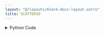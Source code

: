```yaml
---
layout: "@/layouts/block-docs-layout.astro"
title: SCATTER3D
---
```



<PythonDocsDisplay docstring={docstring} />

<details>
<summary>Python Code</summary>
```python
import plotly.graph_objects as go
import plotly.express as px
from flojoy import OrderedTriple, DataFrame, Plotly, flojoy
from nodes.VISUALIZERS.template import plot_layout


@flojoy
def SCATTER3D(default: OrderedTriple | DataFrame) -> Plotly:
    """The SCATTER3D node creates a Plotly 3D Scatter visualization for a given input DataContainer.

    Inputs
    ------
    default : OrderedTriple|DataFrame
        the DataContainer to be visualized

    Returns
    -------
    Plotly
        the DataContainer containing the Plotly 3D Scatter visualization
    """

    layout = plot_layout(title="SCATTER3D")
    fig = go.Figure(layout=layout)
    match default:
        case OrderedTriple():
            x = default.x
            if isinstance(default.x, dict):
                dict_keys = list(default.x.keys())
                x = default.x[dict_keys[0]]
            y = default.y
            z = default.z
            fig.add_trace(go.Scatter3d(x=x, y=y, z=z, mode="markers"))
        case DataFrame():
            df = default.m
            if len(df.columns) < 3:
                raise ValueError(
                    "DataFrame must have at least 3 columns for x, y, and z coordinates."
                )

            x_column = df.columns[0]
            y_column = df.columns[1]
            z_column = df.columns[2]

            fig = px.scatter_3d(df, x=x_column, y=y_column, z=z_column, color=z_column)

    return Plotly(fig=fig)

```
[Find this Flojoy Block on GitHub](https://github.com/flojoy-ai/blocks/blob/main/blocks/VISUALIZERS/PLOTLY/SCATTER3D/SCATTER3D.py)
</details>

## Example

<AppDisplay app={app} blockName="SCATTER3D" client:visible />
